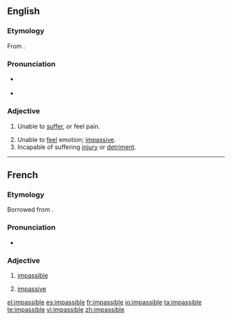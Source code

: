 ==English==
===Etymology===
From {{etyl|fr}} {{term|impassible|lang=fr}}.

===Pronunciation===
*{{a|UK}} {{IPA|/ɪmˈpasɪbəl/}}
*{{audio|en-us-impassible.ogg|Audio (US)}}

===Adjective===
{{en-adj}}

# {{context|chiefly|_|theology}} Unable to [[suffer]], or feel pain.
# Unable to [[feel]] emotion; [[impassive]].
# Incapable of suffering [[injury]] or [[detriment]].

----

==French==
===Etymology===
Borrowed from {{etyl|LL.|fr}} {{term|impassibilis}}.

===Pronunciation===
*{{IPA|/ɛ̃pasibl/|lang=fr}}

===Adjective===
{{fr-adj|feminine=impassible}}

# {{theology|lang=fr}} [[#English|impassible]]
# [[impassive]]

[[el:impassible]]
[[es:impassible]]
[[fr:impassible]]
[[io:impassible]]
[[ta:impassible]]
[[te:impassible]]
[[vi:impassible]]
[[zh:impassible]]